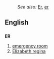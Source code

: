 :''See also:'' [[Er]], [[er]]
==English==
==={{initialism}}===
'''ER'''
# [[emergency room]]
# [[Elizabeth regina]]